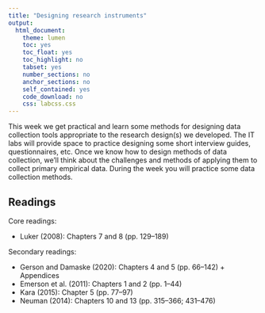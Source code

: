 ```yaml
---
title: "Designing research instruments"
output:
  html_document:
    theme: lumen
    toc: yes
    toc_float: yes
    toc_highlight: no
    tabset: yes
    number_sections: no
    anchor_sections: no
    self_contained: yes
    code_download: no
    css: labcss.css
---
```


This week we get practical and learn some methods for designing data collection tools appropriate to the research design(s) we developed. The IT labs will provide space to practice designing some short interview guides, questionnaires, etc. Once we know how to design methods of data collection, we'll think about the challenges and methods of applying them to collect primary empirical data. During the week you will practice some data collection methods.

## Readings

Core readings:

-   Luker (2008): Chapters 7 and 8 (pp. 129--189)

Secondary readings:

-   Gerson and Damaske (2020): Chapters 4 and 5 (pp. 66--142) + Appendices
-   Emerson et al. (2011): Chapters 1 and 2 (pp. 1--44)
-   Kara (2015): Chapter 5 (pp. 77--97)
-   Neuman (2014): Chapters 10 and 13 (pp. 315--366; 431--476)
